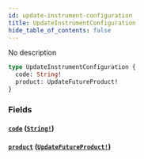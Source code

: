 ```yaml
---
id: update-instrument-configuration
title: UpdateInstrumentConfiguration
hide_table_of_contents: false
---
```



No description

```graphql
type UpdateInstrumentConfiguration {
  code: String!
  product: UpdateFutureProduct!
}
```


### Fields

#### [`code`](#) ([`String!`](/docs/testnet/graphql/scalars/string))




#### [`product`](#) ([`UpdateFutureProduct!`](/docs/testnet/graphql/objects/update-future-product))






